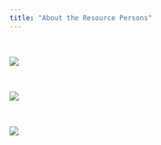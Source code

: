 ```yaml
---
title: "About the Resource Persons"
---
```


<br>

![](plot/RP-MNVS.png){fig-align="center"}

<br>

![](plot/RP-CAL.png){fig-align="center"}

<br>

![](plot/RP-CFC.png){fig-align="center"}